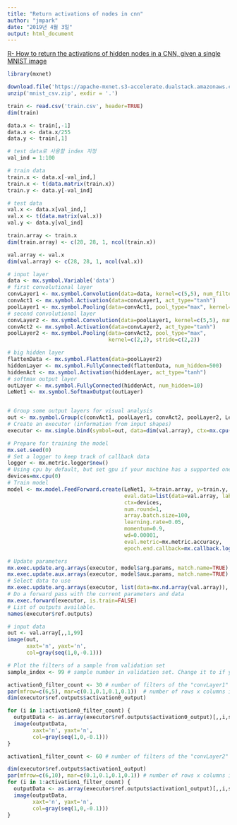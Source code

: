 ```yaml
---
title: "Return activations of nodes in cnn"
author: "jmpark"
date: "2019년 4월 3일"
output: html_document
---
```


[R- How to return the activations of hidden nodes in a CNN, given a single MNIST image](https://github.com/apache/incubator-mxnet/issues/1152)

```r
library(mxnet)

download.file('https://apache-mxnet.s3-accelerate.dualstack.amazonaws.com/R/data/mnist_csv.zip', destfile = 'mnist_csv.zip')
unzip('mnist_csv.zip', exdir = '.')

train <- read.csv('train.csv', header=TRUE)
dim(train)

data.x <- train[,-1]
data.x <- data.x/255
data.y <- train[,1]

# test data로 사용할 index 지정
val_ind = 1:100

# train data
train.x <- data.x[-val_ind,]
train.x <- t(data.matrix(train.x))
train.y <- data.y[-val_ind]

# test data
val.x <- data.x[val_ind,]
val.x <- t(data.matrix(val.x))
val.y <- data.y[val_ind]

train.array <- train.x
dim(train.array) <- c(28, 28, 1, ncol(train.x))

val.array <- val.x
dim(val.array) <- c(28, 28, 1, ncol(val.x))
```


```r
# input layer
data <- mx.symbol.Variable('data')
# first convolutional layer
convLayer1 <- mx.symbol.Convolution(data=data, kernel=c(5,5), num_filter=30)
convAct1 <- mx.symbol.Activation(data=convLayer1, act_type="tanh")
poolLayer1 <- mx.symbol.Pooling(data=convAct1, pool_type="max", kernel=c(2,2), stride=c(2,2))
# second convolutional layer
convLayer2 <- mx.symbol.Convolution(data=poolLayer1, kernel=c(5,5), num_filter=60)
convAct2 <- mx.symbol.Activation(data=convLayer2, act_type="tanh")
poolLayer2 <- mx.symbol.Pooling(data=convAct2, pool_type="max",
                                kernel=c(2,2), stride=c(2,2))

# big hidden layer
flattenData <- mx.symbol.Flatten(data=poolLayer2)
hiddenLayer <- mx.symbol.FullyConnected(flattenData, num_hidden=500)
hiddenAct <- mx.symbol.Activation(hiddenLayer, act_type="tanh")
# softmax output layer
outLayer <- mx.symbol.FullyConnected(hiddenAct, num_hidden=10)
LeNet1 <- mx.symbol.SoftmaxOutput(outLayer)


# Group some output layers for visual analysis
out <- mx.symbol.Group(c(convAct1, poolLayer1, convAct2, poolLayer2, LeNet1))
# Create an executor (information from input shapes)
executor <- mx.simple.bind(symbol=out, data=dim(val.array), ctx=mx.cpu())
```


```r
# Prepare for training the model
mx.set.seed(0)
# Set a logger to keep track of callback data
logger <- mx.metric.logger$new()
# Using cpu by default, but set gpu if your machine has a supported one
devices=mx.cpu(0)
# Train model
model <- mx.model.FeedForward.create(LeNet1, X=train.array, y=train.y,
                                     eval.data=list(data=val.array, label=val.y),
                                     ctx=devices, 
                                     num.round=1, 
                                     array.batch.size=100,
                                     learning.rate=0.05, 
                                     momentum=0.9, 
                                     wd=0.00001,
                                     eval.metric=mx.metric.accuracy,
                                     epoch.end.callback=mx.callback.log.train.metric(100, logger))
```


```r
# Update parameters
mx.exec.update.arg.arrays(executor, model$arg.params, match.name=TRUE)
mx.exec.update.aux.arrays(executor, model$aux.params, match.name=TRUE)
# Select data to use
mx.exec.update.arg.arrays(executor, list(data=mx.nd.array(val.array)), match.name=TRUE)
# Do a forward pass with the current parameters and data
mx.exec.forward(executor, is.train=FALSE)
# List of outputs available.
names(executor$ref.outputs)
```

```r
# input data
out <- val.array[,,1,99]
image(out,
      xaxt='n', yaxt='n',
      col=gray(seq(1,0,-0.1)))

```


```r
# Plot the filters of a sample from validation set
sample_index <- 99 # sample number in validation set. Change it to if you want to see other samples

activation0_filter_count <- 30 # number of filters of the "convLayer1" layer 
par(mfrow=c(6,5), mar=c(0.1,0.1,0.1,0.1))  # number of rows x columns in output
dim(executor$ref.outputs$activation0_output)

for (i in 1:activation0_filter_count) {
  outputData <- as.array(executor$ref.outputs$activation0_output)[,,i,sample_index]
  image(outputData,
        xaxt='n', yaxt='n',
        col=gray(seq(1,0,-0.1)))
}
```


```r
activation1_filter_count <- 60 # number of filters of the "convLayer2" layer 

dim(executor$ref.outputs$activation1_output)
par(mfrow=c(6,10), mar=c(0.1,0.1,0.1,0.1)) # number of rows x columns in output
for (i in 1:activation1_filter_count) {
  outputData <- as.array(executor$ref.outputs$activation1_output)[,,i,sample_index]
  image(outputData,
        xaxt='n', yaxt='n',
        col=gray(seq(1,0,-0.1)))
}
```

